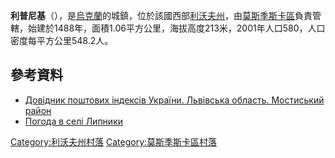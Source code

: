 {{coord|49|45|30|N|23|12|40|E|scale:100000|display=title}}

'''利普尼基'''（{{lang-uk|Липники}}），是[[烏克蘭|烏克蘭]]的城鎮，位於該國西部[[利沃夫州|利沃夫州]]，由[[莫斯季斯卡區|莫斯季斯卡區]]負責管轄，始建於1488年，面積1.06平方公里，海拔高度213米，2001年人口580，人口密度每平方公里548.2人。

==參考資料==
*[http://www.uaidx.com/13/294/index Довідник поштових індексів України. Львівська область. Мостиський район]{{Wayback|url=http://www.uaidx.com/13/294/index |date=20161018190804 }}
* [http://weather.in.ua/ua/l'vovskaja/13382 Погода в селі Липники]{{Wayback|url=http://weather.in.ua/ua/l'vovskaja/13382 |date=20160305194840 }}

[[Category:利沃夫州村落|Category:利沃夫州村落]]
[[Category:莫斯季斯卡區村落|Category:莫斯季斯卡區村落]]


{{Lviv-geo-stub}}
